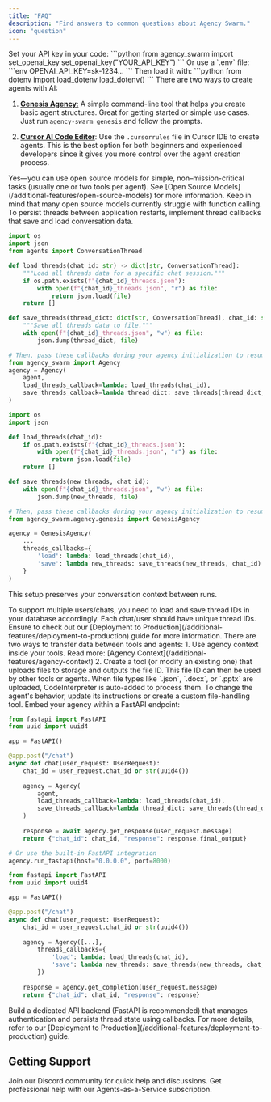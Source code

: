 ```yaml
---
title: "FAQ"
description: "Find answers to common questions about Agency Swarm."
icon: "question"
---
```


<AccordionGroup defaultOpen={true}>


<Accordion title="How do I set my OpenAI API key in my project?" icon="key">
Set your API key in your code:
```python
from agency_swarm import set_openai_key
set_openai_key("YOUR_API_KEY")
```
Or use a `.env` file:
```env
OPENAI_API_KEY=sk-1234...
```
Then load it with:
```python
from dotenv import load_dotenv
load_dotenv()
```
</Accordion>


<Accordion title="What's the difference between using .cursorrules (with Cursor IDE) and 'agency-swarm genesis'?" icon="scale-unbalanced">
There are two ways to create agents with AI:

1. [**Genesis Agency**:](/welcome/getting-started/genesis-agency) A simple command-line tool that helps you create basic agent structures. Great for getting started or simple use cases. Just run `agency-swarm genesis` and follow the prompts.

2. [**Cursor AI Code Editor**](/welcome/getting-started/cursor-ide): Use the `.cursorrules` file in Cursor IDE to create agents. This is the best option for both beginners and experienced developers since it gives you more control over the agent creation process.
</Accordion>


<Accordion title="Can I use open source models with Agency Swarm?" icon="code-fork">
Yes—you can use open source models for simple, non–mission-critical tasks (usually one or two tools per agent). See [Open Source Models](/additional-features/open-source-models) for more information. Keep in mind that many open source models currently struggle with function calling.
</Accordion>


<Accordion title="How do I save and continue conversations?" icon="messages">
To persist threads between application restarts, implement thread callbacks that save and load conversation data.

<CodeGroup>

```python v1.x (Latest)
import os
import json
from agents import ConversationThread

def load_threads(chat_id: str) -> dict[str, ConversationThread]:
    """Load all threads data for a specific chat session."""
    if os.path.exists(f"{chat_id}_threads.json"):
        with open(f"{chat_id}_threads.json", "r") as file:
            return json.load(file)
    return []

def save_threads(thread_dict: dict[str, ConversationThread], chat_id: str):
    """Save all threads data to file."""
    with open(f"{chat_id}_threads.json", "w") as file:
        json.dump(thread_dict, file)

# Then, pass these callbacks during your agency initialization to resume conversations:
from agency_swarm import Agency
agency = Agency(
    agent,
    load_threads_callback=lambda: load_threads(chat_id),
    save_threads_callback=lambda thread_dict: save_threads(thread_dict, chat_id),
)
```

```python v0.x (Production)
import os
import json

def load_threads(chat_id):
    if os.path.exists(f"{chat_id}_threads.json"):
        with open(f"{chat_id}_threads.json", "r") as file:
            return json.load(file)
    return []

def save_threads(new_threads, chat_id):
    with open(f"{chat_id}_threads.json", "w") as file:
        json.dump(new_threads, file)

# Then, pass these callbacks during your agency initialization to resume conversations:
from agency_swarm.agency.genesis import GenesisAgency

agency = GenesisAgency(
    ...
    threads_callbacks={
        'load': lambda: load_threads(chat_id),
        'save': lambda new_threads: save_threads(new_threads, chat_id)
    }
)
```

</CodeGroup>

This setup preserves your conversation context between runs.
</Accordion>


<Accordion title="How do I manage multiple users with Agency Swarm?" icon="users">
To support multiple users/chats, you need to load and save thread IDs in your database accordingly. Each chat/user should have unique thread IDs. Ensure to check out our [Deployment to Production](/additional-features/deployment-to-production) guide for more information.
</Accordion>


<Accordion title="How can I transfer data between tools and agents?" icon="upload">
There are two ways to transfer data between tools and agents:
1. Use agency context inside your tools. Read more: [Agency Context](/additional-features/agency-context)
2. Create a tool (or modify an existing one) that uploads files to storage and outputs the file ID. This file ID can then be used by other tools or agents.
</Accordion>


<Accordion title="Why is the CodeInterpreter tool automatically added?" icon="code">
When file types like `.json`, `.docx`, or `.pptx` are uploaded, CodeInterpreter is auto-added to process them. To change the agent's behavior, update its instructions or create a custom file-handling tool.
</Accordion>


<Accordion title="How can I serve an Agency as an API using FastAPI?" icon="book">
Embed your agency within a FastAPI endpoint:

<CodeGroup>

```python v1.x (Latest)
from fastapi import FastAPI
from uuid import uuid4

app = FastAPI()

@app.post("/chat")
async def chat(user_request: UserRequest):
    chat_id = user_request.chat_id or str(uuid4())
    
    agency = Agency(
        agent,
        load_threads_callback=lambda: load_threads(chat_id),
        save_threads_callback=lambda thread_dict: save_threads(thread_dict, chat_id)
    )
    
    response = await agency.get_response(user_request.message)
    return {"chat_id": chat_id, "response": response.final_output}

# Or use the built-in FastAPI integration
agency.run_fastapi(host="0.0.0.0", port=8000)
```

```python v0.x (Production)
from fastapi import FastAPI
from uuid import uuid4

app = FastAPI()

@app.post("/chat")
async def chat(user_request: UserRequest):
    chat_id = user_request.chat_id or str(uuid4())
    
    agency = Agency([...],
        threads_callbacks={
            'load': lambda: load_threads(chat_id),
            'save': lambda new_threads: save_threads(new_threads, chat_id)
        })
    
    response = agency.get_completion(user_request.message)
    return {"chat_id": chat_id, "response": response}
```

</CodeGroup>
</Accordion>


<Accordion title="How do I deploy my agency to production?" icon="rocket">
Build a dedicated API backend (FastAPI is recommended) that manages authentication and persists thread state using callbacks. For more details, refer to our [Deployment to Production](/additional-features/deployment-to-production) guide.
</Accordion>

</AccordionGroup>


## Getting Support

<CardGroup cols={2}>
  <Card title="Community Support" icon="discord" href="https://discord.gg/cw2xBaWfFM">
    Join our Discord community for quick help and discussions.
  </Card>
  <Card title="Professional Services" icon="briefcase" href="https://agents.vrsen.ai/">
    Get professional help with our Agents-as-a-Service subscription.
  </Card>
</CardGroup>
